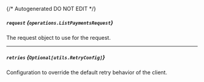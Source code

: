 {/* Autogenerated DO NOT EDIT  */}

##### `request` *{`operations.ListPaymentsRequest`}*
The request object to use for the request.
<Collapsible>
    <ListPaymentsRequest/>
</Collapsible>

---
##### `retries` *{`Optional[utils.RetryConfig]`}*
Configuration to override the default retry behavior of the client.
<Collapsible>
    <Retryconfig/>
</Collapsible>


